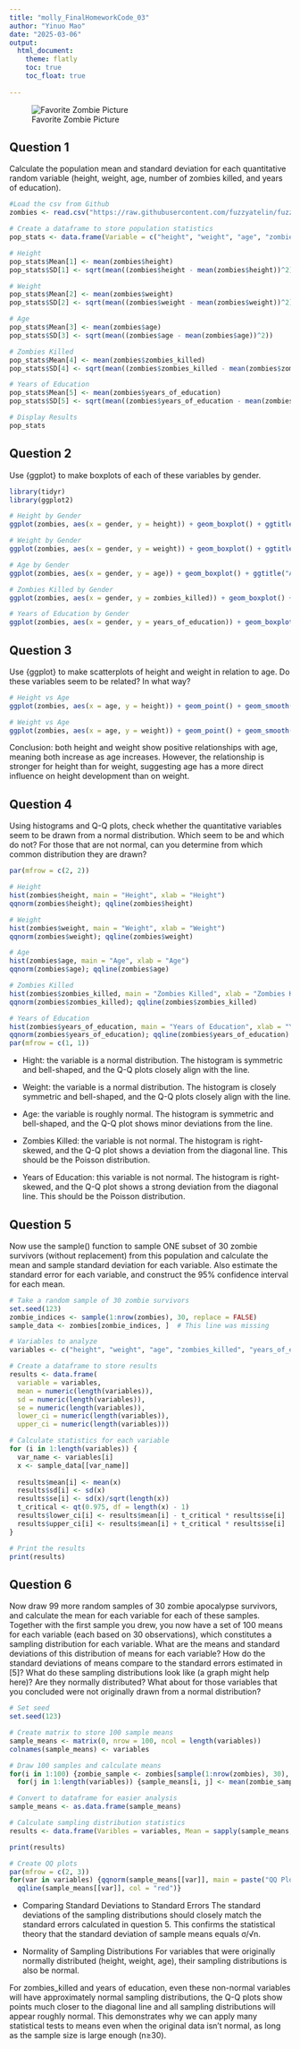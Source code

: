 ```yaml
---
title: "molly_FinalHomeworkCode_03"
author: "Yinuo Mao"
date: "2025-03-06"
output: 
  html_document:
    theme: flatly
    toc: true
    toc_float: true
    
---
```


![Favorite Zombie Picture](https://static.wikia.nocookie.net/plantsvszombies/images/5/54/Zombie1.png/revision/latest/scale-to-width/360?cb=20230830191507)

## Question 1
Calculate the population mean and standard deviation for each quantitative random variable (height, weight, age, number of zombies killed, and years of education).

```r
#Load the csv from Github
zombies <- read.csv("https://raw.githubusercontent.com/fuzzyatelin/fuzzyatelin.github.io/refs/heads/master/AN588_Spring25/zombies.csv")

# Create a dataframe to store population statistics
pop_stats <- data.frame(Variable = c("height", "weight", "age", "zombies_killed", "years_of_education"), Mean = numeric(5), SD = numeric(5))

# Height
pop_stats$Mean[1] <- mean(zombies$height)
pop_stats$SD[1] <- sqrt(mean((zombies$height - mean(zombies$height))^2))

# Weight
pop_stats$Mean[2] <- mean(zombies$weight)
pop_stats$SD[2] <- sqrt(mean((zombies$weight - mean(zombies$weight))^2))

# Age
pop_stats$Mean[3] <- mean(zombies$age)
pop_stats$SD[3] <- sqrt(mean((zombies$age - mean(zombies$age))^2))

# Zombies Killed
pop_stats$Mean[4] <- mean(zombies$zombies_killed)
pop_stats$SD[4] <- sqrt(mean((zombies$zombies_killed - mean(zombies$zombies_killed))^2))

# Years of Education
pop_stats$Mean[5] <- mean(zombies$years_of_education)
pop_stats$SD[5] <- sqrt(mean((zombies$years_of_education - mean(zombies$years_of_education))^2))

# Display Results
pop_stats
```

## Question 2
Use {ggplot} to make boxplots of each of these variables by gender.

```r
library(tidyr)
library(ggplot2)

# Height by Gender
ggplot(zombies, aes(x = gender, y = height)) + geom_boxplot() + ggtitle("Height by Gender")

# Weight by Gender
ggplot(zombies, aes(x = gender, y = weight)) + geom_boxplot() + ggtitle("Weight by Gender")

# Age by Gender
ggplot(zombies, aes(x = gender, y = age)) + geom_boxplot() + ggtitle("Age by Gender")

# Zombies Killed by Gender
ggplot(zombies, aes(x = gender, y = zombies_killed)) + geom_boxplot() + ggtitle("Zombies Killed by Gender")

# Years of Education by Gender
ggplot(zombies, aes(x = gender, y = years_of_education)) + geom_boxplot() + ggtitle("Years of Education by Gender")
```

## Question 3
Use {ggplot} to make scatterplots of height and weight in relation to age. Do these variables seem to be related? In what way?

```r
# Height vs Age
ggplot(zombies, aes(x = age, y = height)) + geom_point() + geom_smooth(method = 'lm') + ggtitle("Height vs Age")

# Weight vs Age
ggplot(zombies, aes(x = age, y = weight)) + geom_point() + geom_smooth(method = 'lm') + ggtitle("Weight vs Age")
```

Conclusion: both height and weight show positive relationships with age, meaning both increase as age increases. However, the relationship is stronger for height than for weight, suggesting age has a more direct influence on height development than on weight.

## Question 4

Using histograms and Q-Q plots, check whether the quantitative variables seem to be drawn from a normal distribution. Which seem to be and which do not? For those that are not normal, can you determine from which common distribution they are drawn?

```r
par(mfrow = c(2, 2))

# Height
hist(zombies$height, main = "Height", xlab = "Height")
qqnorm(zombies$height); qqline(zombies$height)

# Weight
hist(zombies$weight, main = "Weight", xlab = "Weight")
qqnorm(zombies$weight); qqline(zombies$weight)

# Age
hist(zombies$age, main = "Age", xlab = "Age")
qqnorm(zombies$age); qqline(zombies$age)

# Zombies Killed
hist(zombies$zombies_killed, main = "Zombies Killed", xlab = "Zombies Killed")
qqnorm(zombies$zombies_killed); qqline(zombies$zombies_killed)

# Years of Education
hist(zombies$years_of_education, main = "Years of Education", xlab = "Years of Education")
qqnorm(zombies$years_of_education); qqline(zombies$years_of_education)
par(mfrow = c(1, 1))
```

- Hight: the variable is a normal distribution. The histogram is symmetric and bell-shaped, and the Q-Q plots closely align with the line.

- Weight: the variable is a normal distribution. The histogram is closely symmetric and bell-shaped, and the Q-Q plots closely align with the line.

- Age: the variable is roughly normal. The histogram is symmetric and bell-shaped, and the Q-Q plot shows minor deviations from the line.

- Zombies Killed: the variable is not normal. The histogram is right-skewed, and the Q-Q plot shows a deviation from the diagonal line. This should be the Poisson distribution.

- Years of Education: this variable is not normal. The histogram is right-skewed, and the Q-Q plot shows a strong deviation from the diagonal line. This should be the Poisson distribution.


## Question 5
Now use the sample() function to sample ONE subset of 30 zombie survivors (without replacement) from this population and calculate the mean and sample standard deviation for each variable. Also estimate the standard error for each variable, and construct the 95% confidence interval for each mean. 

```r
# Take a random sample of 30 zombie survivors
set.seed(123)
zombie_indices <- sample(1:nrow(zombies), 30, replace = FALSE)
sample_data <- zombies[zombie_indices, ]  # This line was missing

# Variables to analyze
variables <- c("height", "weight", "age", "zombies_killed", "years_of_education")

# Create a dataframe to store results
results <- data.frame(
  variable = variables,
  mean = numeric(length(variables)),
  sd = numeric(length(variables)),
  se = numeric(length(variables)),
  lower_ci = numeric(length(variables)),
  upper_ci = numeric(length(variables)))

# Calculate statistics for each variable
for (i in 1:length(variables)) {
  var_name <- variables[i]
  x <- sample_data[[var_name]]
  
  results$mean[i] <- mean(x)
  results$sd[i] <- sd(x)
  results$se[i] <- sd(x)/sqrt(length(x))
  t_critical <- qt(0.975, df = length(x) - 1)
  results$lower_ci[i] <- results$mean[i] - t_critical * results$se[i]
  results$upper_ci[i] <- results$mean[i] + t_critical * results$se[i]
}

# Print the results
print(results)
```

## Question 6

Now draw 99 more random samples of 30 zombie apocalypse survivors, and calculate the mean for each variable for each of these samples. Together with the first sample you drew, you now have a set of 100 means for each variable (each based on 30 observations), which constitutes a sampling distribution for each variable. What are the means and standard deviations of this distribution of means for each variable? How do the standard deviations of means compare to the standard errors estimated in [5]? What do these sampling distributions look like (a graph might help here)? Are they normally distributed? What about for those variables that you concluded were not originally drawn from a normal distribution?

```r
# Set seed
set.seed(123)

# Create matrix to store 100 sample means
sample_means <- matrix(0, nrow = 100, ncol = length(variables))
colnames(sample_means) <- variables

# Draw 100 samples and calculate means
for(i in 1:100) {zombie_sample <- zombies[sample(1:nrow(zombies), 30), ]
  for(j in 1:length(variables)) {sample_means[i, j] <- mean(zombie_sample[[variables[j]]])}}

# Convert to dataframe for easier analysis
sample_means <- as.data.frame(sample_means)

# Calculate sampling distribution statistics
results <- data.frame(Varibles = variables, Mean = sapply(sample_means, mean),SD = sapply(sample_means, sd),SE = sapply(variables, function(v) sd(zombies[[v]])/sqrt(30)))

print(results)

# Create QQ plots
par(mfrow = c(2, 3))
for(var in variables) {qqnorm(sample_means[[var]], main = paste("QQ Plot:", var))
  qqline(sample_means[[var]], col = "red")}
```
- Comparing Standard Deviations to Standard Errors
The standard deviations of the sampling distributions should closely match the standard errors calculated in question 5. This confirms the statistical theory that the standard deviation of sample means equals σ/√n.

- Normality of Sampling Distributions
For variables that were originally normally distributed (height, weight, age), their sampling distributions is also be normal.

For zombies_killed and years of education, even these non-normal variables will have approximately normal sampling distributions, the Q-Q plots show points much closer to the diagonal line and all sampling distributions will appear roughly normal.
This demonstrates why we can apply many statistical tests to means even when the original data isn't normal, as long as the sample size is large enough (n≥30).